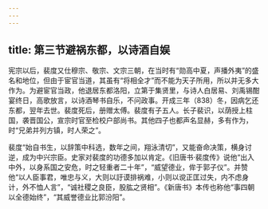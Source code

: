 ```yaml
---
---
---
```

title: 第三节避祸东都，以诗酒自娱
---



宪宗以后，裴度又仕穆宗、敬宗、文宗三朝，在当时有“勋高中夏，声播外夷”的盛名和地位，但由于宦官当道，其虽有“将相全才”而不能为天子所用，所以并无多大作为。为避宦官当政，他退居东都洛阳，立第于集贤里，与诗人白居易、刘禹锡酣宴终日，高歌放言，以诗酒琴书自乐，不问政事。开成三年（838）冬，因病乞还东都，翌年去世。裴度死后，册赠太傅。裴度有子五人。长子裴识，以荫授上柱国，袭晋国公，宣宗时官至检校户部尚书。其他四子也都声名显赫，多有作为，时“兄弟并列方镇，时人荣之”。

裴度“始自书生，以辞策中科选，数年之间，翔泳清切”，又能奋命决策，横身讨逆，成为中兴宗臣。史家对裴度的功德多加以肯定。《旧唐书·裴度传》说他“出入中外，以身系国之安危，时之轻重者二十年”，“威望德业，侔于郭子仪”。并赞他“以人臣事君，唯忠与义，大则以訏谟排祸难，小则以谠正匡过失，内不虑身计，外不恤人言”，“诚社稷之良臣，股肱之贤相”。《新唐书》本传也称他“事四朝以全德始终”，“其威誉德业比郭汾阳”。